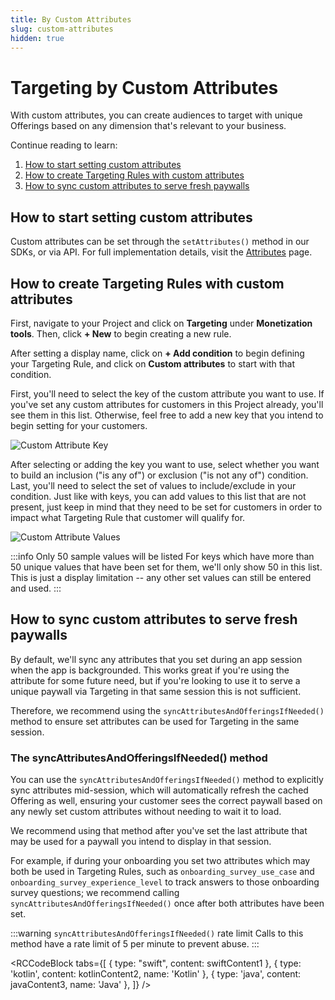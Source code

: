 ```yaml
---
title: By Custom Attributes
slug: custom-attributes
hidden: true
---
```


# Targeting by Custom Attributes

With custom attributes, you can create audiences to target with unique Offerings based on any dimension that's relevant to your business.


<YouTubeEmbed videoId="sFv5YtWhVas" title="Targeting by Custom Attributes" />

Continue reading to learn:

1. [How to start setting custom attributes](tools/targeting/custom-attributes#how-to-start-setting-custom-attributes)
2. [How to create Targeting Rules with custom attributes](tools/targeting/custom-attributes#how-to-create-targeting-rules-with-custom-attributes)
3. [How to sync custom attributes to serve fresh paywalls](tools/targeting/custom-attributes#how-to-sync-custom-attributes-to-serve-fresh-paywalls)

## How to start setting custom attributes

Custom attributes can be set through the `setAttributes()` method in our SDKs, or via API. For full implementation details, visit the [Attributes](/customers/customer-attributes) page.

## How to create Targeting Rules with custom attributes

First, navigate to your Project and click on **Targeting** under **Monetization tools**. Then, click **+ New** to begin creating a new rule.

After setting a display name, click on **+ Add condition** to begin defining your Targeting Rule, and click on **Custom attributes** to start with that condition.

First, you'll need to select the key of the custom attribute you want to use. If you've set any custom attributes for customers in this Project already, you'll see them in this list. Otherwise, feel free to add a new key that you intend to begin setting for your customers.

![Custom Attribute Key](/images/custom_attribute_key.png)

After selecting or adding the key you want to use, select whether you want to build an inclusion ("is any of") or exclusion ("is not any of") condition. Last, you'll need to select the set of values to include/exclude in your condition. Just like with keys, you can add values to this list that are not present, just keep in mind that they need to be set for customers in order to impact what Targeting Rule that customer will qualify for.

![Custom Attribute Values](/images/custom_attribute_values.png)

:::info Only 50 sample values will be listed
For keys which have more than 50 unique values that have been set for them, we'll only show 50 in this list. This is just a display limitation -- any other set values can still be entered and used.
:::

## How to sync custom attributes to serve fresh paywalls

By default, we'll sync any attributes that you set during an app session when the app is backgrounded. This works great if you're using the attribute for some future need, but if you're looking to use it to serve a unique paywall via Targeting in that same session this is not sufficient.

Therefore, we recommend using the `syncAttributesAndOfferingsIfNeeded()` method to ensure set attributes can be used for Targeting in the same session.

### The syncAttributesAndOfferingsIfNeeded() method

You can use the `syncAttributesAndOfferingsIfNeeded()` method to explicitly sync attributes mid-session, which will automatically refresh the cached Offering as well, ensuring your customer sees the correct paywall based on any newly set custom attributes without needing to wait it to load.

We recommend using that method after you've set the last attribute that may be used for a paywall you intend to display in that session.

For example, if during your onboarding you set two attributes which may both be used in Targeting Rules, such as `onboarding_survey_use_case` and `onboarding_survey_experience_level` to track answers to those onboarding survey questions; we recommend calling `syncAttributesAndOfferingsIfNeeded()` once after both attributes have been set.

:::warning `syncAttributesAndOfferingsIfNeeded()` rate limit
Calls to this method have a rate limit of 5 per minute to prevent abuse.
:::


<RCCodeBlock
  tabs={[
    { type: "swift", content: swiftContent1 },
    { type: 'kotlin', content: kotlinContent2, name: 'Kotlin' },
    { type: 'java', content: javaContent3, name: 'Java' },
  ]}
/>
